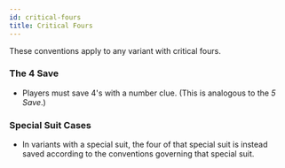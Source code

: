 ```yaml
---
id: critical-fours
title: Critical Fours
---
```


These conventions apply to any variant with critical fours.

### The 4 Save

- Players must save 4's with a number clue. (This is analogous to the _5 Save_.)

### Special Suit Cases

- In variants with a special suit, the four of that special suit is instead saved according to the conventions governing that special suit.
